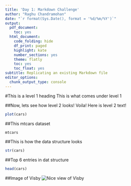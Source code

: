 ```yaml
---
title: 'Day 1: Markdown Challenge'
author: "Raghu Chandramohan"
date: "`r format(Sys.Date(), format = '%d/%m/%Y')`"
output:
  pdf_document:
    toc: yes
  html_document:
    code_folding: hide
    df_print: paged
    highlight: kate
    number_sections: yes
    theme: flatly
    toc: yes
    toc_float: yes
subtitle: Replicating an existing Markdown file
editor_options:
  chunk_output_type: console
---
```


#This is a level 1 heading
This is what comes under level 1

##Now, lets see how level 2 looks!
Voila! Here is level 2 text!

```r
plot(cars)
```

##This mtcars dataset

```r
mtcars
```

##This is how the data structure looks

```r
str(cars)
```

##Top 6 entries in dat structure

```r
head(cars)
```

##Image of Visby
![Nice view of Visby](../Lab/visby_anim.jpeg)